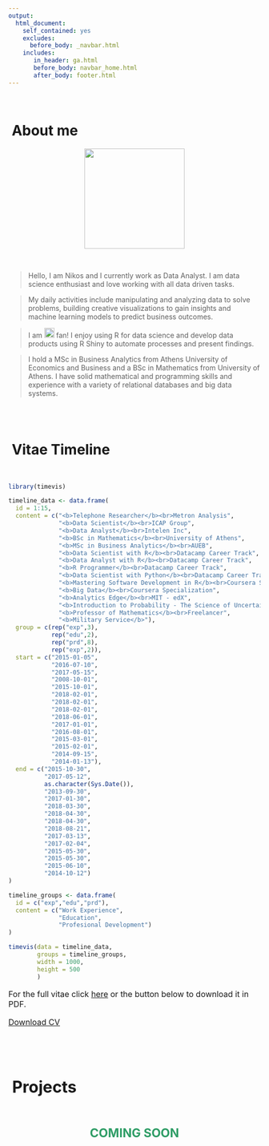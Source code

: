 ```yaml
---
output:
  html_document:
    self_contained: yes
    excludes:
      before_body: _navbar.html
    includes:
       in_header: ga.html
       before_body: navbar_home.html
       after_body: footer.html
---
```


<style>
.center {
    display: block;
    margin-left: auto;
    margin-right: auto;
}
</style>

<br>

# <i class="fa fa-info-circle"></i>&nbsp;About me

<img src="www/photo2.png" height="200" width="200" class="center">

<br>

> Hello, I am Nikos and I currently work as Data Analyst. I am data science enthusiast and love working with all data driven tasks.

> My daily activities include manipulating and analyzing data to solve problems, building creative visualizations to gain insights and machine learning models to predict business outcomes.

> I am <img style="vertical-align:0%;" src="www/Rlogo.png" height="20" width="20"> fan! I enjoy using R for data science and develop data products using R Shiny to automate processes and present findings.

> I hold a MSc in Business Analytics from Athens University of Economics and Business and a BSc in Mathematics from University of Athens. I have solid mathematical and programming skills and experience with a variety of relational databases and big data systems.

<br>
<br>

<a class="anchor" id="vitae"></a>

# <i class="fa fa-address-card"></i>&nbsp;Vitae Timeline

<br>

```r
library(timevis)

timeline_data <- data.frame(
  id = 1:15,
  content = c("<b>Telephone Researcher</b><br>Metron Analysis",
              "<b>Data Scientist</b><br>ICAP Group",
              "<b>Data Analyst</b><br>Intelen Inc",
              "<b>BSc in Mathematics</b><br>University of Athens",
              "<b>MSc in Business Analytics</b><br>AUEB",
              "<b>Data Scientist with R</b><br>Datacamp Career Track",
              "<b>Data Analyst with R</b><br>Datacamp Career Track",
              "<b>R Programmer</b><br>Datacamp Career Track",
              "<b>Data Scientist with Python</b><br>Datacamp Career Track",
              "<b>Mastering Software Development in R</b><br>Coursera Specialization",
              "<b>Big Data</b><br>Coursera Specialization",
              "<b>Analytics Edge</b><br>MIT - edX",
              "<b>Introduction to Probability - The Science of Uncertainty</b><br>MIT - edX",
              "<b>Professor of Mathematics</b><br>Freelancer",
              "<b>Military Service</b>"),
  group = c(rep("exp",3),
            rep("edu",2),
            rep("prd",8),
            rep("exp",2)),
  start = c("2015-01-05",
            "2016-07-10",
            "2017-05-15",
            "2008-10-01",
            "2015-10-01",
            "2018-02-01",
            "2018-02-01",
            "2018-02-01",
            "2018-06-01",
            "2017-01-01",
            "2016-08-01",
            "2015-03-01",
            "2015-02-01",
            "2014-09-15",
            "2014-01-13"),
  end = c("2015-10-30", 
          "2017-05-12",
          as.character(Sys.Date()),
          "2013-09-30",
          "2017-01-30",
          "2018-03-30",
          "2018-04-30",
          "2018-04-30",
          "2018-08-21",
          "2017-03-13",
          "2017-02-04",
          "2015-05-30",
          "2015-05-30",
          "2015-06-10",
          "2014-10-12")
)

timeline_groups <- data.frame(
  id = c("exp","edu","prd"),
  content = c("Work Experience",
              "Education",
              "Profesional Development")
)

timevis(data = timeline_data, 
        groups = timeline_groups, 
        width = 1000, 
        height = 500
        )
```

<div style="font-size:16px">

For the full vitae click [here](vitae.html) or the button below to download it in PDF.

<a class="btn btn-default btn-lg" href="www/NikosKousiadis_CV.pdf" target="_blank" role="button"><font size="3">Download CV</font></a>

<br>
<br>

<a class="anchor" id="projects"></a>

# <i class="fa fa-address-card"></i>&nbsp;Projects

<br>

<p style="text-align:center"><font size="5" color="#2F9D66"><b>COMING SOON</b></font></p>

<!-- <a class="btn btn-default btn-lg" href="projects.html" role="button"><font size="3">ALL PROJECTS</font></a> -->

</div>